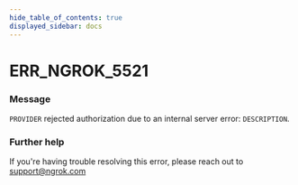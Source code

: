 ```yaml
---
hide_table_of_contents: true
displayed_sidebar: docs
---
```



# ERR_NGROK_5521

### Message
`PROVIDER` rejected authorization due to an internal server error: `DESCRIPTION`.

<ErrorDetails error='err_ngrok_5521' />


### Further help
If you're having trouble resolving this error, please reach out to [support@ngrok.com](mailto:support@ngrok.com?subject=Help%20with%20ERR_NGROK_5521)

